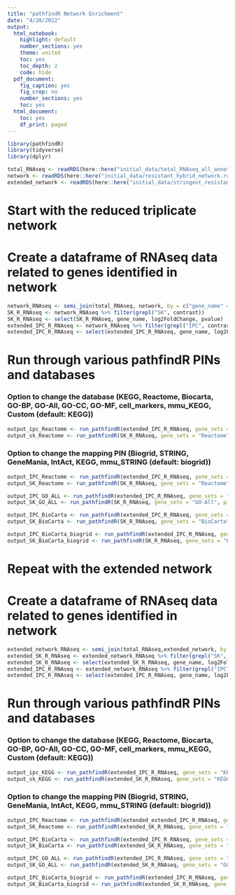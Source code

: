 ```yaml
---
title: "pathfindR Network Enrichment"
date: "4/20/2022"
output:
  html_notebook:
    highlight: default
    number_sections: yes
    theme: united
    toc: yes
    toc_depth: 2
    code: hide
  pdf_document:
    fig_caption: yes
    fig_crop: no
    number_sections: yes
    toc: yes
  html_document:
    toc: yes
    df_print: paged
---
```




```r
library(pathfindR)
library(tidyverse)
library(dplyr)
```

```r
total_RNAseq <- readRDS(here::here("initial_data/total_RNAseq_all_annot_results.rds"))
network <- readRDS(here::here("initial_data/resistant_hybrid_network.rds"))
extended_network <- readRDS(here::here("initial_data/stringent_resistant.rds"))
```

# Start with the reduced triplicate network

# Create a dataframe of RNAseq data related to genes identified in network
```r
network_RNAseq <- semi_join(total_RNAseq, network, by = c("gene_name" = "mRNA"))
SK_R_RNAseq <- network_RNAseq %>% filter(grepl("SK", contrast))
SK_R_RNAseq <- select(SK_R_RNAseq, gene_name, log2FoldChange, pvalue)
extended_IPC_R_RNAseq <- network_RNAseq %>% filter(grepl("IPC", contrast))
extended_IPC_R_RNAseq <- select(extended_IPC_R_RNAseq, gene_name, log2FoldChange, pvalue)
```


# Run through various pathfindR PINs and databases

### Option to change the database (KEGG, Reactome, Biocarta, GO-BP, GO-All, GO-CC, GO-MF, cell_markers, mmu_KEGG, Custom (default: KEGG))
```r
output_ipc_Reactome <- run_pathfindR(extended_IPC_R_RNAseq, gene_sets = "Reactome", output_dir = "results/triplicate_network/enrichment_results/IPCR_Reactome")
output_sk_Reactome <- run_pathfindR(SK_R_RNAseq, gene_sets = "Reactome", output_dir = "results/triplicate_network/enrichment_results/SKR_Reactome")
```



### Option to change the mapping PIN (Biogrid, STRING, GeneMania, IntAct, KEGG, mmu_STRING (default: biogrid))
```r
output_IPC_Reactome <- run_pathfindR(extended_IPC_R_RNAseq, gene_sets = "Reactome", pin_name_path = "STRING", output_dir = "results/triplicate_network/enrichment_results/IPCR_Reactome")
output_SK_Reactome <- run_pathfindR(SK_R_RNAseq, gene_sets = "Reactome", pin_name_path = "STRING", output_dir = "results/triplicate_network/enrichment_results/SKR_Reactome")

output_IPC_GO_ALL <- run_pathfindR(extended_IPC_R_RNAseq, gene_sets = "GO-All", pin_name_path = "STRING", output_dir = "results/triplicate_network/enrichment_results/IPCR_GO_ALL")
output_SK_GO_ALL <- run_pathfindR(SK_R_RNAseq, gene_sets = "GO-All", pin_name_path = "STRING", output_dir = "results/triplicate_network/enrichment_results/SKR_GO_ALL")

output_IPC_BioCarta <- run_pathfindR(extended_IPC_R_RNAseq, gene_sets = "BioCarta", pin_name_path = "STRING", output_dir = "results/triplicate_network/enrichment_results/IPCR_BioCarta")
output_SK_BioCarta <- run_pathfindR(SK_R_RNAseq, gene_sets = "BioCarta", pin_name_path = "STRING", output_dir = "results/triplicate_network/enrichment_results/SKR_BioCarta")

output_IPC_BioCarta_biogrid <- run_pathfindR(extended_IPC_R_RNAseq, gene_sets = "BioCarta", pin_name_path = "Biogrid", output_dir = "results/triplicate_network/enrichment_results/IPCR_BioCarta_biogrid")
output_SK_BioCarta_biogrid <- run_pathfindR(SK_R_RNAseq, gene_sets = "BioCarta", pin_name_path = "Biogrid", output_dir = "results/triplicate_network/enrichment_results/SKR_BioCarta_biogrid")
```




# Repeat with the extended network

# Create a dataframe of RNAseq data related to genes identified in network
```r
extended_network_RNAseq <- semi_join(total_RNAseq,extended_network, by = c("gene_name" = "mRNA"))
extended_SK_R_RNAseq <- extended_network_RNAseq %>% filter(grepl("SK", contrast))
extended_SK_R_RNAseq <- select(extended_SK_R_RNAseq, gene_name, log2FoldChange, pvalue)
extended_IPC_R_RNAseq <- extended_network_RNAseq %>% filter(grepl("IPC", contrast))
extended_IPC_R_RNAseq <- select(extended_IPC_R_RNAseq, gene_name, log2FoldChange, pvalue)
```


# Run through various pathfindR PINs and databases

### Option to change the database (KEGG, Reactome, Biocarta, GO-BP, GO-All, GO-CC, GO-MF, cell_markers, mmu_KEGG, Custom (default: KEGG))
```r
output_ipc_KEGG <- run_pathfindR(extended_IPC_R_RNAseq, gene_sets = "KEGG", output_dir = "results/extended_network/enrichment_results/IPCR_KEGG")
output_sk_KEGG <- run_pathfindR(extended_SK_R_RNAseq, gene_sets = "KEGG", output_dir = "results/extended_network/enrichment_results/SKR_KEGG")
```



### Option to change the mapping PIN (Biogrid, STRING, GeneMania, IntAct, KEGG, mmu_STRING (default: biogrid))
```r
output_IPC_Reactome <- run_pathfindR(extended_extended_IPC_R_RNAseq, gene_sets = "Reactome", pin_name_path = "KEGG", output_dir = "results/extended_network/enrichment_results/IPCR_Reactome")
output_SK_Reactome <- run_pathfindR(extended_SK_R_RNAseq, gene_sets = "Reactome", pin_name_path = "KEGG", output_dir = "results/extended_network/enrichment_results/SKR_Reactome")

output_IPC_BioCarta <- run_pathfindR(extended_IPC_R_RNAseq, gene_sets = "BioCarta", pin_name_path = "KEGG", output_dir = "results/extended_network/enrichment_results/IPCR_BioCarta")
output_SK_BioCarta <- run_pathfindR(extended_SK_R_RNAseq, gene_sets = "BioCarta", pin_name_path = "KEGG", output_dir = "results/extended_network/enrichment_results/SKR_BioCarta")

output_IPC_GO_ALL <- run_pathfindR(extended_IPC_R_RNAseq, gene_sets = "GO-All", pin_name_path = "STRING", output_dir = "results/extended_network/enrichment_results/IPCR_GO_ALL")
output_SK_GO_ALL <- run_pathfindR(extended_SK_R_RNAseq, gene_sets = "GO-All", pin_name_path = "STRING", output_dir = "results/extended_network/enrichment_results/SKR_GO_ALL")

output_IPC_BioCarta_biogrid <- run_pathfindR(extended_IPC_R_RNAseq, gene_sets = "BioCarta", pin_name_path = "Biogrid", output_dir = "results/extended_network/enrichment_results/IPCR_BioCarta_biogrid")
output_SK_BioCarta_biogrid <- run_pathfindR(extended_SK_R_RNAseq, gene_sets = "BioCarta", pin_name_path = "Biogrid", output_dir = "results/extended_network/enrichment_results/SKR_BioCarta_biogrid")
```
